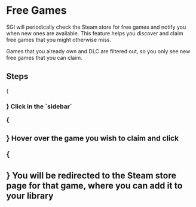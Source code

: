 

# Free Games

SGI will periodically check the Steam store for free games and notify you when new ones are available. This feature helps you discover and claim free games that you might otherwise miss.

<Callout type="info">
  Games that you already own and DLC are filtered out, so you only see new free games that you can claim.
</Callout>

## Steps

<Steps>
  {<h3 />}
  Click <Icon type='gift' /> in the `sidebar`

  {<h3 />}
  Hover over the game you wish to claim and click <Icon type='steam' />

  {<h3 />}
  You will be redirected to the Steam store page for that game, where you can add it to your library
</Steps>
